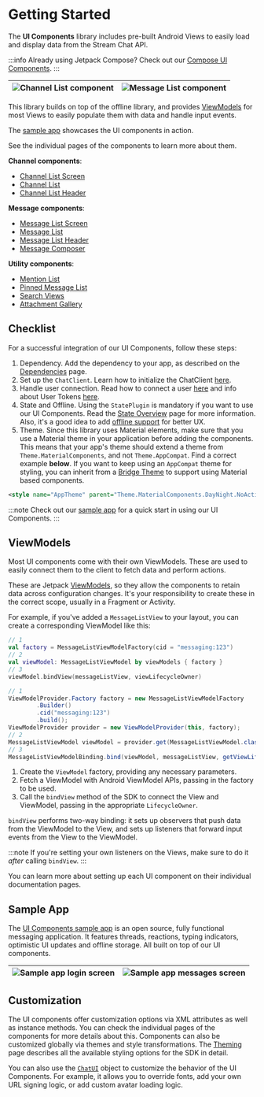 
# Getting Started

The **UI Components** library includes pre-built Android Views to easily load and display data from the Stream Chat API.

:::info
Already using Jetpack Compose? Check out our [Compose UI Components](../compose/overview.mdx).
:::

| ![Channel List component](../assets/sample-channels-light.png) | ![Message List component](../assets/sample-messages-light.png) |
| --- | --- |

This library builds on top of the offline library, and provides [ViewModels](#viewmodels) for most Views to easily populate them with data and handle input events.

The [sample app](#sample-app) showcases the UI components in action.

See the individual pages of the components to learn more about them.

**Channel components**:

- [Channel List Screen](channel-components/channel-list-screen.mdx)
- [Channel List](channel-components/channel-list.mdx)
- [Channel List Header](channel-components/channel-list-header.mdx)

**Message components**:

- [Message List Screen](message-components/message-list-screen.mdx)
- [Message List](message-components/message-list.mdx)
- [Message List Header](message-components/message-list-header.mdx)
- [Message Composer](message-components/message-composer.mdx)

**Utility components**:

- [Mention List](utility-components/mention-list.mdx)
- [Pinned Message List](utility-components/pinned-message-list.mdx)
- [Search Views](utility-components/search-view.mdx)
- [Attachment Gallery](utility-components/attachment-gallery.mdx)

## Checklist

For a successful integration of our UI Components, follow these steps:
1. Dependency. Add the dependency to your app, as described on the [Dependencies](../basics/dependencies.mdx#ui-components) page.
2. Set up the `ChatClient`. Learn how to initialize the ChatClient [here](https://getstream.io/chat/docs/android/?language=kotlin#chat-client).
3. Handle user connection. Read how to connect a user [here](https://getstream.io/chat/docs/android/init_and_users/?language=kotlin#connecting-the-user) and info about User Tokens [here](https://getstream.io/chat/docs/android/tokens_and_authentication/?language=kotlin).
4. State and Offline. Using the `StatePlugin` is mandatory if you want to use our UI Components. Read the [State Overview](../client/guides/state-plugin.mdx) page for more information. Also, it's a good idea to add [offline support](../client/guides/offline-support.mdx) for better UX.
5. Theme. Since this library uses Material elements, make sure that you use a Material theme in your application before adding the components. This means that your app's theme should extend a theme from `Theme.MaterialComponents`, and not `Theme.AppCompat`. Find a correct example **below**. If you want to keep using an `AppCompat` theme for styling, you can inherit from a [Bridge Theme](https://m2.material.io/develop/android/docs/getting-started#bridge-themes) to support using Material based components.

```xml
<style name="AppTheme" parent="Theme.MaterialComponents.DayNight.NoActionBar">
```

:::note
Check out our [sample app](#sample-app) for a quick start in using our UI Components.
:::

## ViewModels

Most UI components come with their own ViewModels. These are used to easily connect them to the client to fetch data and perform actions.

These are Jetpack [ViewModels](https://developer.android.com/topic/libraries/architecture/viewmodel), so they allow the components to retain data across configuration changes. It's your responsibility to create these in the correct scope, usually in a Fragment or Activity.

For example, if you've added a `MessageListView` to your layout, you can create a corresponding ViewModel like this:

<Tabs>
<TabItem value="kotlin" label="Kotlin">

```kotlin
// 1
val factory = MessageListViewModelFactory(cid = "messaging:123")
// 2
val viewModel: MessageListViewModel by viewModels { factory }
// 3
viewModel.bindView(messageListView, viewLifecycleOwner)
```
</TabItem>

<TabItem value="java" label="Java">

```java
// 1
ViewModelProvider.Factory factory = new MessageListViewModelFactory
        .Builder()
        .cid("messaging:123")
        .build();
ViewModelProvider provider = new ViewModelProvider(this, factory);
// 2
MessageListViewModel viewModel = provider.get(MessageListViewModel.class);
// 3
MessageListViewModelBinding.bind(viewModel, messageListView, getViewLifecycleOwner());
```
</TabItem>
</Tabs>

1. Create the `ViewModel` factory, providing any necessary parameters.
2. Fetch a ViewModel with Android ViewModel APIs, passing in the factory to be used.
3. Call the `bindView` method of the SDK to connect the View and ViewModel, passing in the appropriate `LifecycleOwner`.

`bindView` performs two-way binding: it sets up observers that push data from the ViewModel to the View, and sets up listeners that forward input events from the View to the ViewModel.

:::note
If you're setting your own listeners on the Views, make sure to do it _after_ calling `bindView`.
:::

You can learn more about setting up each UI component on their individual documentation pages.

## Sample App

The [UI Components sample app](https://github.com/GetStream/stream-chat-android/tree/main/stream-chat-android-ui-components-sample) is an open source, fully functional messaging application. It features threads, reactions, typing indicators, optimistic UI updates and offline storage. All built on top of our UI components.

| ![Sample app login screen](../assets/sample-login-dark.png) | ![Sample app messages screen](../assets/sample-messages-dark.png) |
| --- | --- |

## Customization

The UI components offer customization options via XML attributes as well as instance methods. You can check the individual pages of the components for more details about this. Components can also be customized globally via themes and style transformations. The [Theming](general-customization/theming.mdx) page describes all the available styling options for the SDK in detail.

You can also use the [`ChatUI`](general-customization/chatui.mdx) object to customize the behavior of the UI Components. For example, it allows you to override fonts, add your own URL signing logic, or add custom avatar loading logic.

